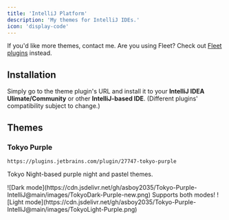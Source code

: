 ```yaml
---
title: 'IntelliJ Platform'
description: 'My themes for IntelliJ IDEs.'
icon: 'display-code'
---
```


<Note>If you'd like more themes, contact me.</Note>
<Info>Are you using Fleet? Check out [Fleet plugins](/themes/apps/fleet) instead.</Info>

## Installation
Simply go to the theme plugin's URL and install it to your **IntelliJ IDEA Ulimate/Community** or other **IntelliJ-based IDE**.
(Different plugins' compatibility subject to change.)

## Themes
### Tokyo Purple
```url icon="download" Marketplace URL
https://plugins.jetbrains.com/plugin/27747-tokyo-purple
```
Tokyo Night-based purple night and pastel themes.
<Frame caption="Dark Mode">
    ![Dark mode](https://cdn.jsdelivr.net/gh/asboy2035/Tokyo-Purple-IntelliJ@main/images/TokyoDark-Purple-new.png)
</Frame>
Supports both modes!
<Frame caption="Light Mode">
    ![Light mode](https://cdn.jsdelivr.net/gh/asboy2035/Tokyo-Purple-IntelliJ@main/images/TokyoLight-Purple.png)
</Frame>
